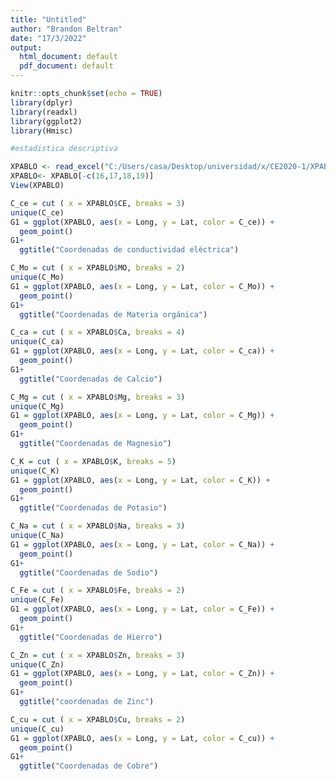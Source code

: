 ---
title: "Untitled"
author: "Brandon Beltran"
date: "17/3/2022"
output:
  html_document: default
  pdf_document: default
---

```{r setup, include=FALSE}
knitr::opts_chunk$set(echo = TRUE)
library(dplyr)
library(readxl)
library(ggplot2)
library(Hmisc)
```

```{r}
#estadistica descriptiva
```
```{r}

XPABLO <- read_excel("C:/Users/casa/Desktop/universidad/x/CE2020-1/XPABLO (2).xlsx")
XPABLO<- XPABLO[-c(16,17,18,19)]
View(XPABLO)
```

```{r}
C_ce = cut ( x = XPABLO$CE, breaks = 3)
unique(C_ce)
G1 = ggplot(XPABLO, aes(x = Long, y = Lat, color = C_ce)) +
  geom_point()
G1+
  ggtitle("Coordenadas de conductividad eléctrica")
```
```{r}
C_Mo = cut ( x = XPABLO$MO, breaks = 2)
unique(C_Mo)
G1 = ggplot(XPABLO, aes(x = Long, y = Lat, color = C_Mo)) +
  geom_point()
G1+
  ggtitle("Coordenadas de Materia orgánica")
```

```{r}
C_ca = cut ( x = XPABLO$Ca, breaks = 4)
unique(C_ca)
G1 = ggplot(XPABLO, aes(x = Long, y = Lat, color = C_ca)) +
  geom_point()
G1+
  ggtitle("Coordenadas de Calcio")
```


```{r}
C_Mg = cut ( x = XPABLO$Mg, breaks = 3)
unique(C_Mg)
G1 = ggplot(XPABLO, aes(x = Long, y = Lat, color = C_Mg)) +
  geom_point()
G1+
  ggtitle("Coordenadas de Magnesio")
```


```{r}
C_K = cut ( x = XPABLO$K, breaks = 5)
unique(C_K)
G1 = ggplot(XPABLO, aes(x = Long, y = Lat, color = C_K)) +
  geom_point()
G1+
  ggtitle("Coordenadas de Potasio")
```


```{r}
C_Na = cut ( x = XPABLO$Na, breaks = 3)
unique(C_Na)
G1 = ggplot(XPABLO, aes(x = Long, y = Lat, color = C_Na)) +
  geom_point()
G1+
  ggtitle("Coordenadas de Sodio")
```
 
```{r}
C_Fe = cut ( x = XPABLO$Fe, breaks = 2)
unique(C_Fe)
G1 = ggplot(XPABLO, aes(x = Long, y = Lat, color = C_Fe)) +
  geom_point()
G1+
  ggtitle("Coordenadas de Hierro")
```


```{r}
C_Zn = cut ( x = XPABLO$Zn, breaks = 3)
unique(C_Zn)
G1 = ggplot(XPABLO, aes(x = Long, y = Lat, color = C_Zn)) +
  geom_point()
G1+
  ggtitle("coordenadas de Zinc")
```


```{r}
C_cu = cut ( x = XPABLO$Cu, breaks = 2)
unique(C_cu)
G1 = ggplot(XPABLO, aes(x = Long, y = Lat, color = C_cu)) +
  geom_point()
G1+
  ggtitle("Coordenadas de Cobre")
```
